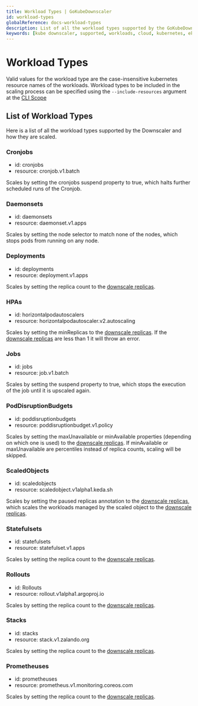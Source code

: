 ```yaml
---
title: Workload Types | GoKubeDownscaler
id: workload-types
globalReference: docs-workload-types
description: List of all the workload types supported by the GoKubeDownscaler and how they are scaled.
keywords: [kube downscaler, supported, workloads, cloud, kubernetes, eks, gke, aks, cost optimization]
---
```


# Workload Types

Valid values for the workload type are the case-insensitive kubernetes resource names of the workloads.
Workload types to be included in the scaling process can be specified using the `--include-resources` argument
at the [CLI Scope](ref:docs-cli-scope#runtime-configuration)

## List of Workload Types

Here is a list of all the workload types supported by the Downscaler and how they are scaled.

### Cronjobs

- id: cronjobs
- resource: cronjob.v1.batch

Scales by setting the cronjobs suspend property to true, which halts further scheduled runs of the Cronjob.

### Daemonsets

- id: daemonsets
- resource: daemonset.v1.apps

Scales by setting the node selector to match none of the nodes, which stops pods from running on any node.

### Deployments

- id: deployments
- resource: deployment.v1.apps

Scales by setting the replica count to the [downscale replicas](ref:docs-values#downscale-replicas).

### HPAs

- id: horizontalpodautoscalers
- resource: horizontalpodautoscaler.v2.autoscaling

Scales by setting the minReplicas to the [downscale replicas](ref:docs-values#downscale-replicas).
If the [downscale replicas](ref:docs-values#downscale-replicas) are less than 1 it will throw an error.

### Jobs

- id: jobs
- resource: job.v1.batch

Scales by setting the suspend property to true, which stops the execution of the job until it is upscaled again.

### PodDisruptionBudgets

- id: poddisruptionbudgets
- resource: poddisruptionbudget.v1.policy

Scales by setting the maxUnavailable or minAvailable properties (depending on which one is used) to the [downscale replicas](ref:docs-values#downscale-replicas).
If minAvailable or maxUnavailable are percentiles instead of replica counts, scaling will be skipped.

### ScaledObjects

- id: scaledobjects
- resource: scaledobject.v1alpha1.keda.sh

Scales by setting the paused replicas annotation to the [downscale replicas](ref:docs-values#downscale-replicas),
which scales the workloads managed by the scaled object to the [downscale replicas](ref:docs-values#downscale-replicas).

### Statefulsets

- id: statefulsets
- resource: statefulset.v1.apps

Scales by setting the replica count to the [downscale replicas](ref:docs-values#downscale-replicas).

### Rollouts

- id: Rollouts
- resource: rollout.v1alpha1.argoproj.io

Scales by setting the replica count to the [downscale replicas](ref:docs-values#downscale-replicas).

### Stacks

- id: stacks
- resource: stack.v1.zalando.org

Scales by setting the replica count to the [downscale replicas](ref:docs-values#downscale-replicas).

### Prometheuses

- id: prometheuses
- resource: prometheus.v1.monitoring.coreos.com

Scales by setting the replica count to the [downscale replicas](ref:docs-values#downscale-replicas).
